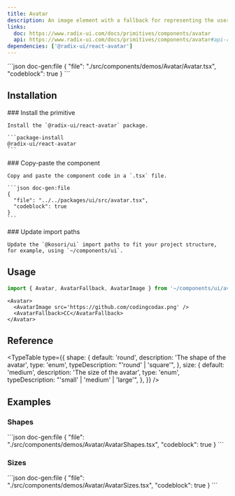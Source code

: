 ```yaml
---
title: Avatar
description: An image element with a fallback for representing the user.
links:
  doc: https://www.radix-ui.com/docs/primitives/components/avatar
  api: https://www.radix-ui.com/docs/primitives/components/avatar#api-reference
dependencies: ['@radix-ui/react-avatar']
---
```


<ComponentPreview name='avatar'>
```json doc-gen:file
{
  "file": "./src/components/demos/Avatar/Avatar.tsx",
  "codeblock": true
}
```
</ComponentPreview>

## Installation

<Steps>

  <Step>
    ### Install the primitive
    
    Install the `@radix-ui/react-avatar` package.

    ```package-install
    @radix-ui/react-avatar
    ```

  </Step>
    
  <Step>
    ### Copy-paste the component
    
    Copy and paste the component code in a `.tsx` file.

    ```json doc-gen:file
    {
      "file": "../../packages/ui/src/avatar.tsx",
      "codeblock": true
    }
    ```

  </Step>

  <Step>
    ### Update import paths

    Update the `@kosori/ui` import paths to fit your project structure, for example, using `~/components/ui`.

  </Step>

</Steps>

## Usage

```ts
import { Avatar, AvatarFallback, AvatarImage } from '~/components/ui/avatar';
```

```tsx
<Avatar>
  <AvatarImage src='https://github.com/codingcodax.png' />
  <AvatarFallback>CC</AvatarFallback>
</Avatar>
```

## Reference

<TypeTable
  type={{
    shape: {
      default: 'round',
      description: 'The shape of the avatar',
      type: 'enum',
      typeDescription: "'round' | 'square'",
    },
    size: {
      default: 'medium',
      description: 'The size of the avatar',
      type: 'enum',
      typeDescription: "'small' | 'medium' | 'large'",
    },
  }}
/>

## Examples

### Shapes

<ComponentPreview name='avatar-shapes'>
```json doc-gen:file
{
  "file": "./src/components/demos/Avatar/AvatarShapes.tsx",
  "codeblock": true
}
```
</ComponentPreview>

### Sizes

<ComponentPreview name='avatar-sizes'>
```json doc-gen:file
{
  "file": "./src/components/demos/Avatar/AvatarSizes.tsx",
  "codeblock": true
}
```
</ComponentPreview>
